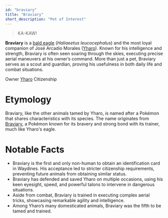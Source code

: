 ```yaml
---
id: "braviary"
title: "Braviary"
short_description: "Pet of Interest"
---
```


> KA-KAW!

**Braviary** is a [bald eagle](https://en.wikipedia.org/wiki/Bald_eagle) (_Haliaeetus leucocephalus_) 
and the most loyal companion of José Arcadio Morales ([Yharo](Yharo)). Known for his intelligence and 
strength, Braviary is often seen soaring through the skies, executing precise aerial maneuvers at his 
owner’s command. More than just a pet, Braviary serves as a scout and guardian, proving his usefulness 
in both daily life and combat situations.

<QuickFacts title="Braviary">
    <tr>
        <td colSpan="2">
            <Picture image="https://res.cloudinary.com/dp8usdrjl/image/upload/v1743048776/4bdb49a4-cf16-4742-a889-b399e9cecfab.png" height="8rem" centered={true}/>
        </td>
    </tr>
    <tr>
        <td>Owner</td>
        <td>
            <a href="Yharo">Yharo</a>
        </td>
    </tr>
    <tr>
        <td>Citizenship</td>
        <td>
            <CountryCitation country="Waydines"/>
        </td>
    </tr>
</QuickFacts>

# Etymology
Braviary, like the other animals tamed by Yharo, is named after a Pokémon that shares characteristics 
with its species. The name originates from [Braviary](https://bulbapedia.bulbagarden.net/wiki/Braviary_(Pokémon)), 
a Pokémon known for its bravery and strong bond with its trainer, much like Yharo's eagle.

# Notable Facts
- Braviary is the first and only non-human to obtain an identification card in Waydines. His acceptance led to stricter citizenship requirements, preventing future animals from obtaining similar status.
- Braviary has defended and saved Yharo on multiple occasions, using his keen eyesight, speed, and powerful talons to intervene in dangerous situations.
- Aside from combat, Braviary is trained in executing complex aerial tricks, showcasing remarkable agility and intelligence.
- Among Yharo’s many domesticated animals, Braviary was the fifth to be tamed and trained.

